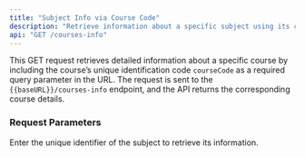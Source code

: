 ```yaml
---
title: "Subject Info via Course Code"
description: "Retrieve information about a specific subject using its code. "
api: "GET /courses-info"
---
```


This GET request retrieves detailed information about a specific course by including the course’s unique identification code `courseCode` as a required query parameter in the URL. The request is sent to the `{{baseURL}}/courses-info` endpoint, and the API returns the corresponding course details.

### Request Parameters

<ParamField query="courseCode" type="string" required>
  Enter the unique identifier of the subject to retrieve its information.
</ParamField>